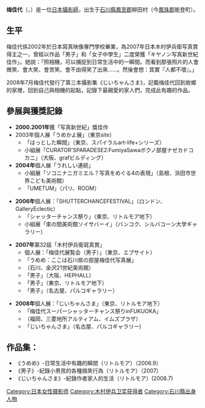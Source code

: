 {{blpunsourced|time=2014-10-21T03:24:00+00:00}}
{{Untranslated-jargon|time=2014-10-21}}
'''梅佳代'''（{{lang-ja|うめかよ}}，{{bd|1981年|3月23日||}}）是一位[[日本|日本]][[攝影師|攝影師]]，出生于[[石川縣|石川縣]][[鳳至郡|鳳至郡]]柳田村（今[[鳳珠郡|鳳珠郡]]能登町）。

==生平==
梅佳代係2002年於日本寫真映像專門學校畢業，為2007年日本木村伊兵衛写真賞得主之一，曾經以作品「男子」和「女子中學生」二度榮獲「キヤノン写真新世紀佳作」。她說：「照相機，可以捕捉到日常生活中的一瞬間。而看到那張照片的人會微笑、會大笑、會苦笑、會不由得笑了出來……。然後會想：其實『人都不壞』。」

2008年7月梅佳代發行了第三本攝影集《じいちゃんさま》，記載梅佳代回到故鄉的家裡，回到自己與相機的起點，記錄下最親愛的家人們，完成此有趣的作品。

==參展與獲獎記錄==
*'''2000.2001年'''獲「写真新世紀」獎佳作
*2003年個人展「うめかよ展」（東京site）
**「はっとした瞬間」（東京、スパイラルart-life+シリーズ）
**小組展「CURATOR'SPARADESE2:FumiyaSawaボクノ部屋ナゼカドコカニ」（大阪、grafビルディング）
*'''2004年'''個人展「うれしい連続」
**小組展「ソコニナニガミエル？写真をめぐる4の表現」（島根、浜田市世界こども美術館）
**「UMETUM」（パリ、ROOM）

*'''2006年'''個人展：「SHUTTERCHANCEFESTIVAL」（ロンドン、GalleryEclectic）
**「シャッターチャンス祭り」（東京、リトルモア地下）
**小組展「束の間美術館ソイサバーイ」（バンコク、シルバコーン大学ギャラリー）

*'''2007年'''第32屆「木村伊兵衛寫真賞」
**個人展：「梅佳代展覧会（男子）」（東京、エプサイト）
**「うめめ：ここは石川県の部屋梅佳代写真展」
**（石川、金沢21世紀美術館）
**「男子」（大阪、HEPHALL）
**「男子」（東京、リトルモア地下）
**「男子」（名古屋、パルコギャラリー）

*'''2008年'''個人展：「じいちゃんさま」（東京、リトルモア地下）
**「梅佳代スーパーシャッターチャンス祭りinFUKUOKA」
**（福岡、三菱地所アルティアム、イムズプラザ）
**「じいちゃんさま」（名古屋、パルコギャラリー)

==作品集：==
*《うめめ》-日常生活中有趣的瞬間（リトルモア）（2006.9）
*《男子》-紀錄小男孩的各種搞笑行為（リトルモア）（2007）
*《じいちゃんさま》-紀錄作者家人的生活（リトルモア）(2008.7)

{{DEFAULTSORT:M}}
[[Category:日本女性摄影师|Category:日本女性摄影师]]
[[Category:木村伊兵卫奖获得者|Category:木村伊兵卫奖获得者]]
[[Category:石川縣出身人物|Category:石川縣出身人物]]